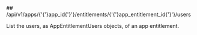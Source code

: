 
<MethodPill method="get" />
## /api/v1/apps/{'{'}app_id{'}'}/entitlements/{'{'}app_entitlement_id{'}'}/users

List the users, as AppEntitlementUsers objects, of an app entitlement.